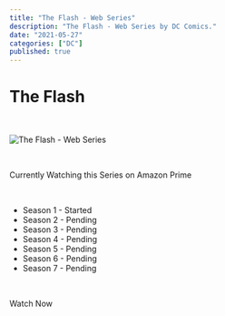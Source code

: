 ```yaml
---
title: "The Flash - Web Series"
description: "The Flash - Web Series by DC Comics."
date: "2021-05-27"
categories: ["DC"]
published: true
---
```



# The Flash

<br />

![The Flash - Web Series](./theflash.jpg)

<br />

Currently Watching this Series on Amazon Prime  

<br />

- Season 1 - Started
- Season 2 - Pending
- Season 3 - Pending
- Season 4 - Pending
- Season 5 - Pending
- Season 6 - Pending
- Season 7 - Pending

<br />

<ExternalLink href="https://www.primevideo.com/detail/0FMT1CQKUUZKQ9KVDEIS6I9V7S/" class="button is-rounded is-warning">Watch Now</ExternalLink>

<br />
